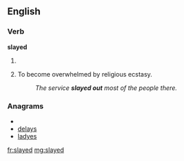 ==English==
===Verb===
'''slayed'''

# {{chiefly|_|US|uncommon}} {{past of|[[slay]]}}
# {{context|religious}} To become overwhelmed by religious ecstasy.
#: ''The service '''slayed out''' most of the people there.''

===Anagrams===
* {{alphagram|adelsy}}
* [[delays#English|delays]]
* [[ladyes#English|ladyes]]

[[fr:slayed]]
[[mg:slayed]]